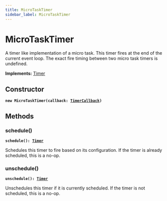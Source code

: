 ```yaml
---
title: MicroTaskTimer
sidebar_label: MicroTaskTimer
---
```


# MicroTaskTimer

A timer like implementation of a micro task. This timer fires at the end of
the current event loop. The exact fire timing between two micro task timers
is undefined.

**Implements:** [Timer](/api/interfaces/timer)

## Constructor

**<code>new MicroTaskTimer(callback: [TimerCallback](/api/interfaces/timercallback))</code>**

## Methods

### schedule()

**<code>schedule(): [Timer](/api/interfaces/timer)</code>**

Schedules this timer to fire based on its configuration.
If the timer is already scheduled, this is a no-op.

### unschedule()

**<code>unschedule(): [Timer](/api/interfaces/timer)</code>**

Unschedules this timer if it is currently scheduled.
If the timer is not scheduled, this is a no-op.

